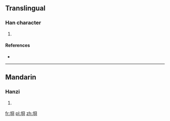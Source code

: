 ==Translingual==

===Han character===
{{Han char|rn=32|rad=土|as=07|sn=10|four=|canj=土月金口 (GBCR)}}

# {{defn|Han|sort=土07}}

====References====
* {{Han ref|kx=0230.121|hdz=10445.050|uh=57DB|ud=22491}}

----

==Mandarin==

===Hanzi===
{{cmn-hanzi|pin=[[jiōng]] ([[jiong1]])|wg=chiung<sup>1</sup>}}

# {{defn|Mandarin|sort=土07}}

[[fr:埛]]
[[pl:埛]]
[[zh:埛]]